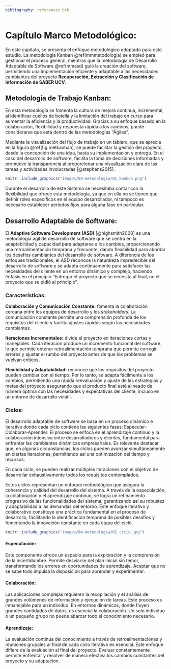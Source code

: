 ```yaml
---
bibliography: references.bib
---
```


# Capítulo Marco Metodológico: {#mm}

En este capítulo, se presenta el enfoque metodológico adoptado para este estudio. La metodología Kanban \@ref(mmmetodologia) se empleó para gestionar el proceso general, mientras que la metodología de Desarrollo Adaptable de Software \@ref(mmasd) guió la creación del software, permitiendo una implementación eficiente y adaptable a las necesidades cambiantes del proyecto **Recuperación, Extracción y Clasificación de Información de SABER UCV**.

## Metodología de Trabajo Kanban: {#mmmetodologia}

En esta metodología se fomenta la cultura de mejora continua, incremental, al identificar cuellos de botella y la limitación del trabajo en curso para aumentar la eficiencia y la productividad. Gracias a su enfoque basado en la colaboración, flexibilidad y respuesta rápida a los cambios, puede considerarse que está dentro de las metodologías "Ágiles".

Mediante la visualización del flujo de trabajo en un tablero, que se aprecia en la figura \@ref(fig:metkanban), se puede facilitar la gestión del proyecto, desde la concepción de una idea, hasta su implementación y entrega. En el caso del desarrollo de software, facilita la toma de decisiones informadas y promueve la transparencia al proporcionar una visualización clara de las tareas y actividades involucradas [@stephens2015].

```r
knitr::include_graphics("images/04-metodologia/01_kanban.png")
```

Durante el desarrollo de este Sistema se necesitaba contar con la flexibilidad que ofrece esta metodología, ya que en ella no se tienen que definir roles específicos en el equipo desarrollador, ni tampoco es necesario establecer períodos fijos para alguna fase en particular.

## Desarrollo Adaptable de Software: {#mmasd}

El **Adaptive Software Development (ASD)** [@highsmith2000] es una metodología ágil de desarrollo de software que se centra en la adaptabilidad y capacidad para adaptarse a los cambios, proporcionando una retroalimentación temprana y frecuente, dando flexibilidad para abordar los desafíos cambiantes del desarrollo de software. A diferencia de los enfoques tradicionales, el ASD reconoce la naturaleza impredecible del desarrollo de software y se adapta continuamente para satisfacer las necesidades del cliente en un entorno dinámico y complejo, haciendo énfasis en el principio "Entregar el proyecto que se necesita al final, no el proyecto que se pidió al principio".

### Características:

**Colaboración y Comunicación Constante:** fomenta la colaboración cercana entre los equipos de desarrollo y los *stakeholders*. La comunicación constante permite una comprensión profunda de los requisitos del cliente y facilita ajustes rápidos según las necesidades cambiantes.

**Iteraciones Incrementales:** divide el proyecto en iteraciones cortas y manejables. Cada iteración produce un incremento funcional del software, lo que permite obtener retroalimentación temprana que permite corregir errores y ajustar el rumbo del proyecto antes de que los problemas se vuelvan críticos.

**Flexibilidad y Adaptabilidad:** reconoce que los requisitos del proyecto pueden cambiar con el tiempo. Por lo tanto, se adapta fácilmente a los cambios, permitiendo una rápida reevaluación y ajuste de las estrategias y metas del proyecto asegurando que el producto final esté alineado de manera óptima con las necesidades y expectativas del cliente, incluso en un entorno de desarrollo volátil.

### Ciclos:

El desarrollo adaptable de software se basa en un proceso dinámico e iterativo donde cada ciclo contiene las siguientes fases: Especular-Colaborar-Aprender. El proceso se enfoca en el aprendizaje continuo y la colaboración intensiva entre desarrolladores y clientes, fundamental para enfrentar las cambiantes dinámicas empresariales. Es relevante destacar que, en algunas circunstancias, los ciclos pueden avanzar simultáneamente en ciertas iteraciones, permitiendo así una optimización del tiempo y recursos.

En cada ciclo, se pueden realizar múltiples iteraciones con el objetivo de desarrollar exhaustivamente todos los requisitos contemplados.

Estos ciclos representan un enfoque metodológico que asegura la coherencia y calidad del desarrollo del sistema. A través de la especulación, la colaboración y el aprendizaje continuo, se logra un refinamiento progresivo de las funcionalidades del sistema, garantizando así su robustez y adaptabilidad a las demandas del entorno. Este enfoque iterativo y colaborativo constituye una práctica fundamental en el proceso de desarrollo, facilitando la identificación temprana de posibles desafíos y fomentando la innovación constante en cada etapa del ciclo.

```r
knitr::include_graphics("images/04-metodologia/02_ciclo.jpg")

```

#### **Especulación:**

Este componente ofrece un espacio para la exploración y la comprensión de la incertidumbre. Permite desviarse del plan inicial sin temor, transformando los errores en oportunidades de aprendizaje. Aceptar que no se sabe todo impulsa la disposición para aprender y experimentar.

#### **Colaboración:**

Las aplicaciones complejas requieren la recopilación y el análisis de grandes volúmenes de información y ejecución de tareas. Este proceso es inmanejable para un individuo. En entornos dinámicos, donde fluyen grandes cantidades de datos, es esencial la colaboración. Un solo individuo o un pequeño grupo no puede abarcar todo el conocimiento necesario.

#### **Aprendizaje:**

La evaluación continua del conocimiento a través de retroalimentaciones y reuniones grupales al final de cada ciclo iterativo es esencial. Este enfoque difiere de la evaluación al final del proyecto. Evaluar constantemente permite enfrentar y resolver de manera efectiva los cambios constantes del proyecto y su adaptación.
